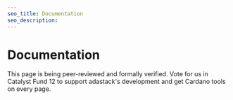 ```yaml
---
seo_title: Documentation
seo_description:
---
```


# Documentation

This page is being peer-reviewed and formally verified. Vote for us in Catalyst Fund 12 to support adastack's development and get Cardano tools on every page.
